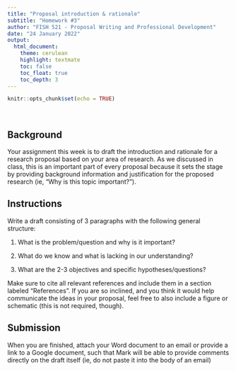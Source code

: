 ```yaml
---
title: "Proposal introduction & rationale"
subtitle: "Homework #3"
author: "FISH 521 - Proposal Writing and Professional Development"
date: "24 January 2022"
output:
  html_document:
    theme: cerulean
    highlight: textmate
    toc: false
    toc_float: true
    toc_depth: 3
---
```


```r
knitr::opts_chunk$set(echo = TRUE)
```

<br>

## Background

Your assignment this week is to draft the introduction and rationale for a research proposal based on your area of research. As we discussed in class, this is an important part of every proposal because it sets the stage by providing background information and justification for the proposed research (ie, "Why is this topic important?").

## Instructions

Write a draft consisting of 3 paragraphs with the following general structure:

1) What is the problem/question and why is it important?

2) What do we know and what is lacking in our understanding?

3) What are the 2-3 objectives and specific hypotheses/questions?

Make sure to cite all relevant references and include them in a section labeled "References". If you are so inclined, and you think it would help communicate the ideas in your proposal, feel free to also include a figure or schematic (this is not required, though).

## Submission

When you are finished, attach your Word document to an email or provide a link to a Google document, such that Mark will be able to provide comments directly on the draft itself (ie, do not paste it into the body of an email)